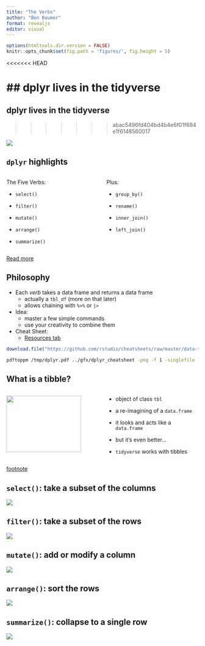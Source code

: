 ```yaml
---
title: "The Verbs"
author: "Ben Baumer"
format: revealjs
editor: visual
---
```


```r
options(htmltools.dir.version = FALSE)
knitr::opts_chunk$set(fig.path = 'figures/', fig.height = 5)
```

<<<<<<< HEAD

## dplyr lives in the tidyverse 
=======
## dplyr lives in the tidyverse
>>>>>>> abac5496fd404bd4b4e6f01f684e1f6148560017

![](https://raw.githubusercontent.com/tidyverse/dplyr/master/man/figures/logo.png){fig-align="center"}

## `dplyr` highlights

::: columns
::: {.column width="50%"}
The Five Verbs:

-   `select()`

-   `filter()`

-   `mutate()`

-   `arrange()`

-   `summarize()`
:::

::: {.column width="50%"}
Plus:

-   `group_by()`

-   `rename()`

-   `inner_join()`

-   `left_join()`
:::
:::

[Read more](https://r4ds.had.co.nz/transform.html)

## Philosophy

-   Each *verb* takes a data frame and returns a data frame
    -   actually a `tbl_df` (more on that later)
    -   allows chaining with `%>%` or `|>`
-   Idea:
    -   master a few simple commands
    -   use your creativity to combine them
-   Cheat Sheet:
    -   [Resources tab](https://nics-github.github.io/MTH_190_Intro_to_DS/Resources.html)

```r
download.file("https://github.com/rstudio/cheatsheets/raw/master/data-transformation.pdf", destfile = "/tmp/dplyr.pdf")
```

```bash
pdftoppm /tmp/dplyr.pdf ../gfx/dplyr_cheatsheet -png -f 1 -singlefile
```

## What is a tibble?

::: columns
::: {.column width="50%"}
![](http://hexb.in/hexagons/tibble.png){width="90%"}
:::

::: {.column width="50%"}
-   object of class `tbl`

-   a re-imagining of a `data.frame`

-   it looks and acts like a `data.frame`

-   but it's even better...

-   `tidyverse` works with tibbles
:::
:::

[footnote](https://r4ds.had.co.nz/tibbles.html)

## `select()`: take a subset of the **columns**

![](./images/select.png)

## `filter()`: take a subset of the **rows**

![](./images/filter.png)

## `mutate()`: add or modify a **column**

![](./images/mutate.png)

## `arrange()`: sort the **rows**

![](./images/arrange.png)

## `summarize()`: collapse to **a single row**

![](./images/summarise.png)
